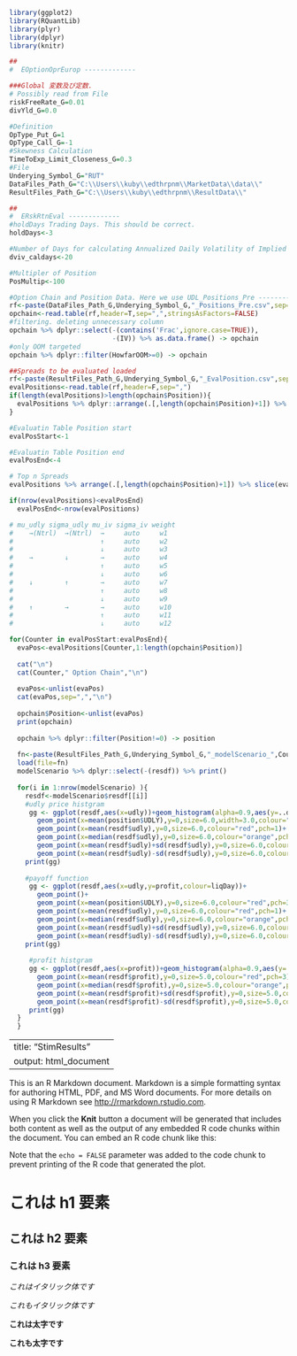 ```r
library(ggplot2)
library(RQuantLib)
library(plyr)
library(dplyr)
library(knitr)
```

```r
##
#  EOptionOprEurop -------------

###Global 変数及び定数.
# Possibly read from File
riskFreeRate_G=0.01
divYld_G=0.0

#Definition
OpType_Put_G=1
OpType_Call_G=-1
#Skewness Calculation
TimeToExp_Limit_Closeness_G=0.3
#File
Underying_Symbol_G="RUT"
DataFiles_Path_G="C:\\Users\\kuby\\edthrpnm\\MarketData\\data\\"
ResultFiles_Path_G="C:\\Users\\kuby\\edthrpnm\\ResultData\\"

##
#  ERskRtnEval -------------
#holdDays Trading Days. This should be correct.
holdDays<-3

#Number of Days for calculating Annualized Daily Volatility of Implied Volatility (DVIV)
dviv_caldays<-20

#Multipler of Position
PosMultip<-100

#Option Chain and Position Data. Here we use UDL_Positions_Pre ---------------
rf<-paste(DataFiles_Path_G,Underying_Symbol_G,"_Positions_Pre.csv",sep="")
opchain<-read.table(rf,header=T,sep=",",stringsAsFactors=FALSE)
#filtering. deleting unnecessary column
opchain %>% dplyr::select(-(contains('Frac',ignore.case=TRUE)),
                          -(IV)) %>% as.data.frame() -> opchain
#only OOM targeted
opchain %>% dplyr::filter(HowfarOOM>=0) -> opchain

##Spreads to be evaluated loaded
rf<-paste(ResultFiles_Path_G,Underying_Symbol_G,"_EvalPosition.csv",sep="")
evalPositions<-read.table(rf,header=F,sep=",")
if(length(evalPositions)>length(opchain$Position)){
  evalPositions %>% dplyr::arrange(.[,length(opchain$Position)+1]) %>% distinct() -> evalPositions 
}

#Evaluatin Table Position start
evalPosStart<-1

#Evaluatin Table Position end
evalPosEnd<-4

# Top n Spreads
evalPositions %>% arrange(.[,length(opchain$Position)+1]) %>% slice(evalPosStart:evalPosEnd) -> evalPositions

if(nrow(evalPositions)<evalPosEnd) 
  evalPosEnd<-nrow(evalPositions)

# mu_udly sigma_udly mu_iv sigma_iv weight
#    →(Ntrl)  →(Ntrl)  →     auto     w1
#                      ↑     auto     w2
#                      ↓     auto     w3
#    →        ↓        →     auto     w4
#                      ↑     auto     w5
#                      ↓     auto     w6
#    ↓        ↑        →     auto     w7
#                      ↑     auto     w8
#                      ↓     auto     w9
#    ↑        →        →     auto     w10
#                      ↑     auto     w11
#                      ↓     auto     w12

for(Counter in evalPosStart:evalPosEnd){
  evaPos<-evalPositions[Counter,1:length(opchain$Position)]
  
  cat("\n")
  cat(Counter," Option Chain","\n")
  
  evaPos<-unlist(evaPos)
  cat(evaPos,sep=",","\n")
  
  opchain$Position<-unlist(evaPos)
  print(opchain)
  
  opchain %>% dplyr::filter(Position!=0) -> position
  
  fn<-paste(ResultFiles_Path_G,Underying_Symbol_G,"_modelScenario_",Counter,sep="")
  load(file=fn)
  modelScenario %>% dplyr::select(-(resdf)) %>% print()
  
  for(i in 1:nrow(modelScenario) ){
    resdf<-modelScenario$resdf[[i]]
    #udly price histgram
     gg <- ggplot(resdf,aes(x=udly))+geom_histogram(alpha=0.9,aes(y=..density..))+geom_density(size=1.0,adjust=0.8,colour="cyan2")+
       geom_point(x=mean(position$UDLY),y=0,size=6.0,width=3.0,colour="red",pch=3)+
       geom_point(x=mean(resdf$udly),y=0,size=6.0,colour="red",pch=1)+
       geom_point(x=median(resdf$udly),y=0,size=6.0,colour="orange",pch=1)+
       geom_point(x=mean(resdf$udly)+sd(resdf$udly),y=0,size=6.0,colour="darkgrey",pch=2)+
       geom_point(x=mean(resdf$udly)-sd(resdf$udly),y=0,size=6.0,colour="darkgrey",pch=2)
    print(gg)
    
    #payoff function
     gg <- ggplot(resdf,aes(x=udly,y=profit,colour=liqDay))+
       geom_point()+
       geom_point(x=mean(position$UDLY),y=0,size=6.0,colour="red",pch=3)+
       geom_point(x=mean(resdf$udly),y=0,size=6.0,colour="red",pch=1)+
       geom_point(x=median(resdf$udly),y=0,size=6.0,colour="orange",pch=1)+
       geom_point(x=mean(resdf$udly)+sd(resdf$udly),y=0,size=6.0,colour="darkgrey",pch=2)+
       geom_point(x=mean(resdf$udly)-sd(resdf$udly),y=0,size=6.0,colour="darkgrey",pch=2)
    print(gg)
     
     #profit histgram
     gg <- ggplot(resdf,aes(x=profit))+geom_histogram(alpha=0.9,aes(y=..density..))+geom_density(size=1.0,adjust=0.3,colour="cyan2")+
       geom_point(x=mean(resdf$profit),y=0,size=5.0,colour="red",pch=3)+
       geom_point(x=median(resdf$profit),y=0,size=5.0,colour="orange",pch=1)+
       geom_point(x=mean(resdf$profit)+sd(resdf$profit),y=0,size=5.0,colour="darkgrey",pch=2)+
       geom_point(x=mean(resdf$profit)-sd(resdf$profit),y=0,size=5.0,colour="darkgrey",pch=2)
     print(gg)
  }
  }

```

---
title: "StimResults"
output: html_document
---

This is an R Markdown document. Markdown is a simple formatting syntax for authoring HTML, PDF, and MS Word documents. For more details on using R Markdown see <http://rmarkdown.rstudio.com>.

When you click the **Knit** button a document will be generated that includes both content as well as the output of any embedded R code chunks within the document. You can embed an R code chunk like this:


Note that the `echo = FALSE` parameter was added to the code chunk to prevent printing of the R code that generated the plot.

# これは h1 要素
## これは h2 要素
### これは h3 要素
*これはイタリック体です*

_これもイタリック体です_

**これは太字です**

__これも太字です__



